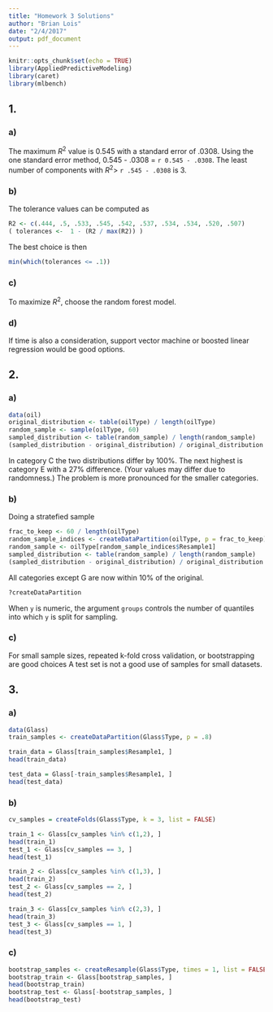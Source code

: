 ```yaml
---
title: "Homework 3 Solutions"
author: "Brian Lois"
date: "2/4/2017"
output: pdf_document
---
```


```r
knitr::opts_chunk$set(echo = TRUE)
library(AppliedPredictiveModeling)
library(caret)
library(mlbench)
```

## 1.

### a)

The maximum $R^2$ value is 0.545 with a standard error of .0308.  Using the one standard error method, 0.545 - .0308 = `r 0.545 - .0308`.  The least number of components with $R^2 >$ `r .545 - .0308` is 3.

### b)

The tolerance values can be computed as
```r
R2 <- c(.444, .5, .533, .545, .542, .537, .534, .534, .520, .507)
( tolerances <-  1 - (R2 / max(R2)) )
```
The best choice is then
```r
min(which(tolerances <= .1))
```

### c)
To maximize $R^2$, choose the random forest model.

### d)
If time is also a consideration, support vector machine or boosted linear regression would be good options.

## 2.

### a)
```r
data(oil)
original_distribution <- table(oilType) / length(oilType)
random_sample <- sample(oilType, 60)
sampled_distribution <- table(random_sample) / length(random_sample)
(sampled_distribution - original_distribution) / original_distribution
```
In category C the two distributions differ by 100%.  The next highest is category E with a 27% difference.  (Your values may differ due to randomness.)  The problem is more pronounced for the smaller categories.

### b)
Doing a stratefied sample
```r
frac_to_keep <- 60 / length(oilType)
random_sample_indices <- createDataPartition(oilType, p = frac_to_keep)
random_sample <- oilType[random_sample_indices$Resample1]
sampled_distribution <- table(random_sample) / length(random_sample)
(sampled_distribution - original_distribution) / original_distribution
```
All categories except G are now within 10% of the original.

```r
?createDataPartition
```
When `y` is numeric, the argument `groups` controls the number of quantiles into which `y` is split for sampling.

### c)
For small sample sizes, repeated k-fold cross validation, or bootstrapping are good choices
A test set is not a good use of samples for small datasets.

## 3.

### a)
```r
data(Glass)
train_samples <- createDataPartition(Glass$Type, p = .8)

train_data = Glass[train_samples$Resample1, ]
head(train_data)

test_data = Glass[-train_samples$Resample1, ]
head(test_data)
```

### b)
```r
cv_samples = createFolds(Glass$Type, k = 3, list = FALSE)

train_1 <- Glass[cv_samples %in% c(1,2), ]
head(train_1)
test_1 <- Glass[cv_samples == 3, ]
head(test_1)

train_2 <- Glass[cv_samples %in% c(1,3), ]
head(train_2)
test_2 <- Glass[cv_samples == 2, ]
head(test_2)

train_3 <- Glass[cv_samples %in% c(2,3), ]
head(train_3)
test_3 <- Glass[cv_samples == 1, ]
head(test_3)
```

### c)
```r
bootstrap_samples <- createResample(Glass$Type, times = 1, list = FALSE)
bootstrap_train <- Glass[bootstrap_samples, ]
head(bootstrap_train)
bootstrap_test <- Glass[-bootstrap_samples, ]
head(bootstrap_test)
```




